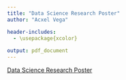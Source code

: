 ```yaml
---
title: "Data Science Research Poster"
author: "Acxel Vega"

header-includes:
  - \usepackage{xcolor}
  
output: pdf_document
---
```


[Data Science Research Poster](https://acxelvega.rstudio.cloud/0ca18f5e39ea4763b54b461b0171970b/file_show?path=%2Fcloud%2Fproject%2Fposter_Vega_North.pdf)